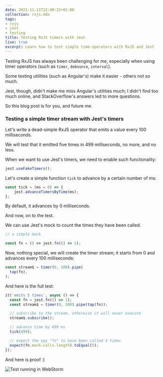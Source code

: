 ```yaml
---
date: 2021-11-11T22:49:22+01:00
collection: rxjs.mdx
tags:
- rxjs
- jest
- testing
title: Testing RxJS timers with Jest
live: true
excerpt: Learn how to test simple time-operators with RxJS and Jest
---
```


Testing RxJS has always been challenging for me, especially when using timer operators (such as `timer`, `debounce`, `interval`). 

Some testing utilities (such as Angular's) make it easier - others not so much.

Jest, though, didn't make me miss Angular's utilities much; I didn't find too much online, and StackOverflow's answers led to more questions. 

So this blog post is for you, and future me.

### Testing a simple timer stream with Jest's timers

Let's write a dead-simple RxJS operator that emits a value every 100 milliseconds. 

We will test that it emitted five times in 499 milliseconds, no more, and no less.

When we want to use Jest's timers, we need to enable such functionality:

```typescript
jest.useFakeTimers();
```

Let's create a simple function `tick` to advance by a certain number of ms:

```typescript
const tick = (ms = 0) => {  
	jest.advanceTimersByTime(ms);
};
```

By default, it advances by 0 milliseconds.

And now, on to the test.

We can use Jest's mock to count the times they have been called.

```typescript
// a simple mock

const fn = () => jest.fn(() => 1);
```

Now, nothing special, we will create the timer stream; it starts from 0 and advances every 100 milliseconds:

```typescript
const stream$ = timer(0, 100).pipe(
  tap(fn),
);
```

And here is the full test:

```typescript
it('emits 5 times', async () => {
  const fn = jest.fn(() => 1);
  const stream$ = timer(0, 100).pipe(tap(fn));

  // subscribe to the stream, otherwise it will never execute
  stream$.subscribe();

  // advance time by 499 ms
  tick(499);

  // expect the spy "fn" to have been called 5 times
  expect(fn.mock.calls.length).toEqual(5);
});
```

And here is proof :)
  
![Test running in WebStorm](/assets/kapture-2021-11-11-at-23-24-28.gif "Test running in WebStorm")
